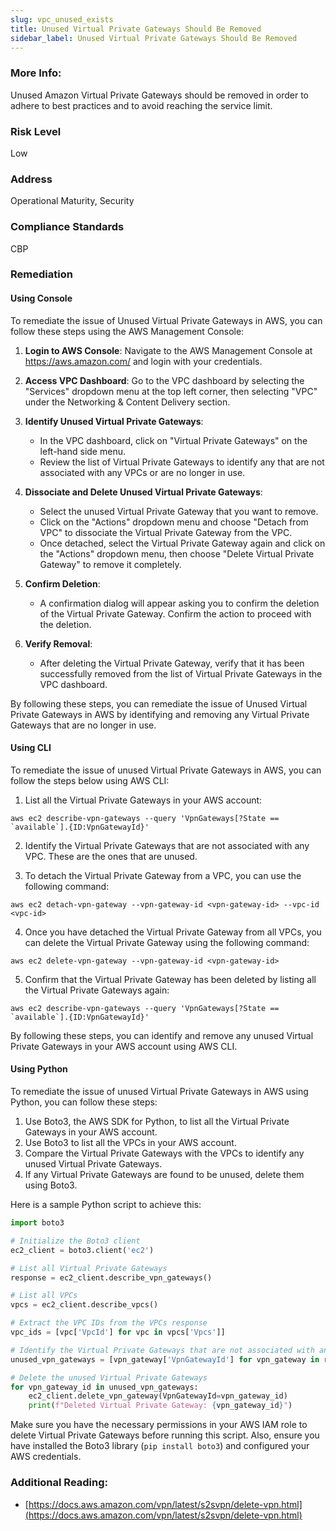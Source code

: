 ```yaml
---
slug: vpc_unused_exists
title: Unused Virtual Private Gateways Should Be Removed
sidebar_label: Unused Virtual Private Gateways Should Be Removed
---
```


### More Info:

Unused Amazon Virtual Private Gateways should be removed in order to adhere to best practices and to avoid reaching the service limit.

### Risk Level

Low

### Address

Operational Maturity, Security

### Compliance Standards

CBP

### Remediation

#### Using Console

To remediate the issue of Unused Virtual Private Gateways in AWS, you can follow these steps using the AWS Management Console:

1. **Login to AWS Console**: Navigate to the AWS Management Console at https://aws.amazon.com/ and login with your credentials.

2. **Access VPC Dashboard**: Go to the VPC dashboard by selecting the "Services" dropdown menu at the top left corner, then selecting "VPC" under the Networking & Content Delivery section.

3. **Identify Unused Virtual Private Gateways**:
   - In the VPC dashboard, click on "Virtual Private Gateways" on the left-hand side menu.
   - Review the list of Virtual Private Gateways to identify any that are not associated with any VPCs or are no longer in use.

4. **Dissociate and Delete Unused Virtual Private Gateways**:
   - Select the unused Virtual Private Gateway that you want to remove.
   - Click on the "Actions" dropdown menu and choose "Detach from VPC" to dissociate the Virtual Private Gateway from the VPC.
   - Once detached, select the Virtual Private Gateway again and click on the "Actions" dropdown menu, then choose "Delete Virtual Private Gateway" to remove it completely.

5. **Confirm Deletion**:
   - A confirmation dialog will appear asking you to confirm the deletion of the Virtual Private Gateway. Confirm the action to proceed with the deletion.

6. **Verify Removal**:
   - After deleting the Virtual Private Gateway, verify that it has been successfully removed from the list of Virtual Private Gateways in the VPC dashboard.

By following these steps, you can remediate the issue of Unused Virtual Private Gateways in AWS by identifying and removing any Virtual Private Gateways that are no longer in use.

#### Using CLI

To remediate the issue of unused Virtual Private Gateways in AWS, you can follow the steps below using AWS CLI:

1. List all the Virtual Private Gateways in your AWS account:
```
aws ec2 describe-vpn-gateways --query 'VpnGateways[?State == `available`].{ID:VpnGatewayId}'
```

2. Identify the Virtual Private Gateways that are not associated with any VPC. These are the ones that are unused.

3. To detach the Virtual Private Gateway from a VPC, you can use the following command:
```
aws ec2 detach-vpn-gateway --vpn-gateway-id <vpn-gateway-id> --vpc-id <vpc-id>
```

4. Once you have detached the Virtual Private Gateway from all VPCs, you can delete the Virtual Private Gateway using the following command:
```
aws ec2 delete-vpn-gateway --vpn-gateway-id <vpn-gateway-id>
```

5. Confirm that the Virtual Private Gateway has been deleted by listing all the Virtual Private Gateways again:
```
aws ec2 describe-vpn-gateways --query 'VpnGateways[?State == `available`].{ID:VpnGatewayId}'
```

By following these steps, you can identify and remove any unused Virtual Private Gateways in your AWS account using AWS CLI.

#### Using Python

To remediate the issue of unused Virtual Private Gateways in AWS using Python, you can follow these steps:

1. Use Boto3, the AWS SDK for Python, to list all the Virtual Private Gateways in your AWS account.
2. Use Boto3 to list all the VPCs in your AWS account.
3. Compare the Virtual Private Gateways with the VPCs to identify any unused Virtual Private Gateways.
4. If any Virtual Private Gateways are found to be unused, delete them using Boto3.

Here is a sample Python script to achieve this:

```python
import boto3

# Initialize the Boto3 client
ec2_client = boto3.client('ec2')

# List all Virtual Private Gateways
response = ec2_client.describe_vpn_gateways()

# List all VPCs
vpcs = ec2_client.describe_vpcs()

# Extract the VPC IDs from the VPCs response
vpc_ids = [vpc['VpcId'] for vpc in vpcs['Vpcs']]

# Identify the Virtual Private Gateways that are not associated with any VPC
unused_vpn_gateways = [vpn_gateway['VpnGatewayId'] for vpn_gateway in response['VpnGateways'] if 'VpcAttachments' not in vpn_gateway or len(vpn_gateway['VpcAttachments']) == 0]

# Delete the unused Virtual Private Gateways
for vpn_gateway_id in unused_vpn_gateways:
    ec2_client.delete_vpn_gateway(VpnGatewayId=vpn_gateway_id)
    print(f"Deleted Virtual Private Gateway: {vpn_gateway_id}")
```

Make sure you have the necessary permissions in your AWS IAM role to delete Virtual Private Gateways before running this script. Also, ensure you have installed the Boto3 library (`pip install boto3`) and configured your AWS credentials.

### Additional Reading:

- [https://docs.aws.amazon.com/vpn/latest/s2svpn/delete-vpn.html](https://docs.aws.amazon.com/vpn/latest/s2svpn/delete-vpn.html) 

